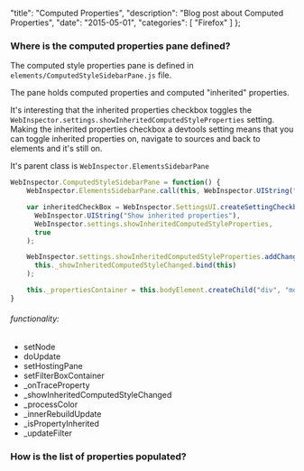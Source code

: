   "title": "Computed Properties",
  "description": "Blog post about Computed Properties",
  "date": "2015-05-01",
  "categories": [
    "Firefox"
  ]
};

### Where is the computed properties pane defined?

The computed style properties pane is defined in `elements/ComputedStyleSidebarPane.js` file.

The pane holds computed properties and computed "inherited" properties.

It's interesting that the inherited properties checkbox toggles the
`WebInspector.settings.showInheritedComputedStyleProperties` setting. Making the inherited properties checkbox a devtools setting means that you can toggle inherited properties on, navigate to sources and back to elements and it's still on.

It's parent class is `WebInspector.ElementsSidebarPane`

```js
WebInspector.ComputedStyleSidebarPane = function() {
    WebInspector.ElementsSidebarPane.call(this, WebInspector.UIString("Computed Style"));

    var inheritedCheckBox = WebInspector.SettingsUI.createSettingCheckbox(
      WebInspector.UIString("Show inherited properties"),
      WebInspector.settings.showInheritedComputedStyleProperties,
      true
    );

    WebInspector.settings.showInheritedComputedStyleProperties.addChangeListener(
      this._showInheritedComputedStyleChanged.bind(this)
    );

    this._propertiesContainer = this.bodyElement.createChild("div", "monospace");
}
```


###### functionality:
+ setNode
+ doUpdate
+ setHostingPane
+ setFilterBoxContainer
+ \_onTraceProperty
+ \_showInheritedComputedStyleChanged
+ \_processColor
+ \_innerRebuildUpdate
+ \_isPropertyInherited
+ \_updateFilter


### How is the list of properties populated?
